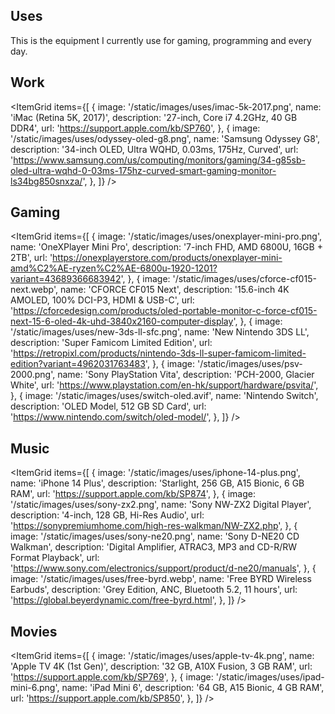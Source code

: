 ## Uses

This is the equipment I currently use for gaming, programming and every day.

## Work

<ItemGrid
  items={[
    {
      image: '/static/images/uses/imac-5k-2017.png',
      name: 'iMac (Retina 5K, 2017)',
      description: '27-inch, Core i7 4.2GHz, 40 GB DDR4',
      url: 'https://support.apple.com/kb/SP760',
    },
    {
      image: '/static/images/uses/odyssey-oled-g8.png',
      name: 'Samsung Odyssey G8',
      description: '34-inch OLED, Ultra WQHD, 0.03ms, 175Hz, Curved',
      url: 'https://www.samsung.com/us/computing/monitors/gaming/34-g85sb-oled-ultra-wqhd-0-03ms-175hz-curved-smart-gaming-monitor-ls34bg850snxza/',
    },
  ]}
/>

## Gaming

<ItemGrid
  items={[
    {
      image: '/static/images/uses/onexplayer-mini-pro.png',
      name: 'OneXPlayer Mini Pro',
      description: '7-inch FHD, AMD 6800U, 16GB + 2TB',
      url: 'https://onexplayerstore.com/products/onexplayer-mini-amd%C2%AE-ryzen%C2%AE-6800u-1920-1201?variant=43689366683942',
    },
    {
      image: '/static/images/uses/cforce-cf015-next.webp',
      name: 'CFORCE CF015 Next',
      description: '15.6-inch 4K AMOLED, 100% DCI-P3, HDMI & USB-C',
      url: 'https://cforcedesign.com/products/oled-portable-monitor-c-force-cf015-next-15-6-oled-4k-uhd-3840x2160-computer-display',
    },
    {
      image: '/static/images/uses/new-3ds-ll-sfc.png',
      name: 'New Nintendo 3DS LL',
      description: 'Super Famicom Limited Edition',
      url: 'https://retropixl.com/products/nintendo-3ds-ll-super-famicom-limited-edition?variant=4962031763483',
    },
    {
      image: '/static/images/uses/psv-2000.png',
      name: 'Sony PlayStation Vita',
      description: 'PCH-2000, Glacier White',
      url: 'https://www.playstation.com/en-hk/support/hardware/psvita/',
    },
    {
      image: '/static/images/uses/switch-oled.avif',
      name: 'Nintendo Switch',
      description: 'OLED Model, 512 GB SD Card',
      url: 'https://www.nintendo.com/switch/oled-model/',
    },
  ]}
/>

## Music

<ItemGrid
  items={[
    {
      image: '/static/images/uses/iphone-14-plus.png',
      name: 'iPhone 14 Plus',
      description: 'Starlight, 256 GB, A15 Bionic, 6 GB RAM',
      url: 'https://support.apple.com/kb/SP874',
    },
    {
      image: '/static/images/uses/sony-zx2.png',
      name: 'Sony NW-ZX2 Digital Player',
      description: '4-inch, 128 GB, Hi-Res Audio',
      url: 'https://sonypremiumhome.com/high-res-walkman/NW-ZX2.php',
    },
    {
      image: '/static/images/uses/sony-ne20.png',
      name: 'Sony D-NE20 CD Walkman',
      description: 'Digital Amplifier, ATRAC3, MP3 and CD-R/RW Format Playback',
      url: 'https://www.sony.com/electronics/support/product/d-ne20/manuals',
    },
    {
      image: '/static/images/uses/free-byrd.webp',
      name: 'Free BYRD Wireless Earbuds',
      description: 'Grey Edition, ANC, Bluetooth 5.2, 11 hours',
      url: 'https://global.beyerdynamic.com/free-byrd.html',
    },
  ]}
/>

## Movies

<ItemGrid
  items={[
    {
      image: '/static/images/uses/apple-tv-4k.png',
      name: 'Apple TV 4K (1st Gen)',
      description: '32 GB, A10X Fusion, 3 GB RAM',
      url: 'https://support.apple.com/kb/SP769',
    },
    {
      image: '/static/images/uses/ipad-mini-6.png',
      name: 'iPad Mini 6',
      description: '64 GB, A15 Bionic, 4 GB RAM',
      url: 'https://support.apple.com/kb/SP850',
    },
  ]}
/>
